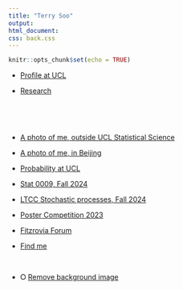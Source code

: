 ```yaml
---
title: "Terry Soo"
output: 
html_document: 
css: back.css
---
```




```r
knitr::opts_chunk$set(echo = TRUE)
```

*  [Profile at UCL](https://www.ucl.ac.uk/statistics/dr-terry-soo)



*  [Research](https://tsoo-math.github.io/m3/research.html)

<br>


<br>

*  [A photo of me, outside UCL Statistical Science](https://tsoo-math.github.io/Terry-ucl-stats.jpeg)


* [A photo of me, in Beijing](https://tsoo-math.github.io/m3/terrysoo.htm)



* [Probability at UCL](https://sites.google.com/view/probability-at-ucl/home?authuser=0)



*  [Stat 0009, Fall 2024](https://tsoo-math.github.io/ucl5/skeleton-stat9-2024.html)


*  [LTCC Stochastic processes, Fall 2024](https://tsoo-math.github.io/lttc/skeleton-LTTC-2024.html)


* [Poster Competition 2023](https://tsoo-math.github.io/ucl2/grst/2023-poster.html)


* [Fitzrovia Forum](https://tsoo-math.github.io/Fitzrovia.html)
<br>

*    [Find me](https://tsoo-math.github.io/find.html)

<br>




* &#x2B58; [Remove background image](https://tsoo-math.github.io/index-noback.html)


